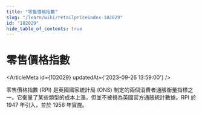 ```yaml
---
title: "零售價格指數"
slug: "/learn/wiki/retailpriceindex-102029"
id: "102029"
hide_table_of_contents: true
---
```



# 零售價格指數

<ArticleMeta id={102029} updatedAt={'2023-09-26 13:59:00'} />
<div className='border-solid border-b border-t-0 my-4 border-[var(--ifm-color-gray-300)]' />

零售價格指數 (RPI) 是英國國家統計局 (ONS) 制定的兩個消費者通脹衡量指標之一。它衡量了某些類型的成本上漲，但並不被視為英國官方通脹統計數據。RPI 於 1947 年引入，並於 1956 年實施。
